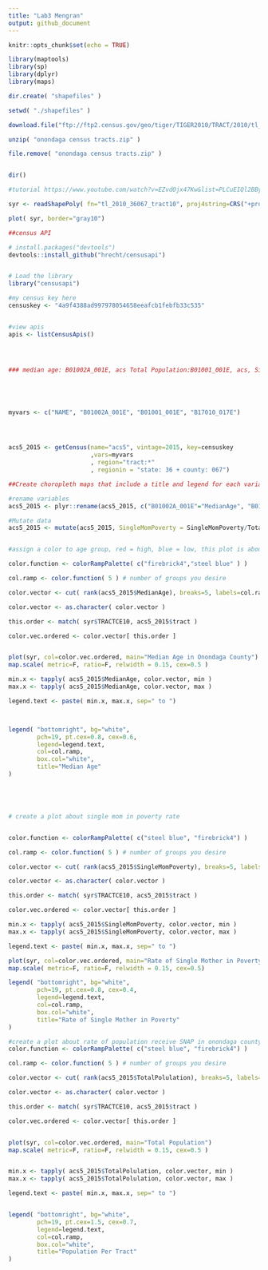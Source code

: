 ```yaml
---
title: "Lab3 Mengran"
output: github_document
---
```


```r
knitr::opts_chunk$set(echo = TRUE)
```



```r
library(maptools)
library(sp)
library(dplyr)
library(maps)

dir.create( "shapefiles" )

setwd( "./shapefiles" )

download.file("ftp://ftp2.census.gov/geo/tiger/TIGER2010/TRACT/2010/tl_2010_36067_tract10.zip", "onondaga census tracts.zip" )

unzip( "onondaga census tracts.zip" )

file.remove( "onondaga census tracts.zip" )


dir()

#tutorial https://www.youtube.com/watch?v=EZvdOjx47Kw&list=PLCuEIQl2BByhnFWu858xy5O0rfVAI94Hw   not the same process though

syr <- readShapePoly( fn="tl_2010_36067_tract10", proj4string=CRS("+proj=longlat +datum=WGS84") )

plot( syr, border="gray10")

```



```r
##census API 

# install.packages("devtools")
devtools::install_github("hrecht/censusapi")


# Load the library
library("censusapi")

#my census key here
censuskey <- "4a9f4388ad997978054658eeafcb1febfb33c535"


#view apis
apis <- listCensusApis()




### median age: B01002A_001E, acs Total Population:B01001_001E, acs, Single Mothers Below Poverty Level	B17010_017E	acs, 





myvars <- c("NAME", "B01002A_001E", "B01001_001E", "B17010_017E")




acs5_2015 <- getCensus(name="acs5", vintage=2015, key=censuskey
                       ,vars=myvars
                       , region="tract:*"
                       , regionin = "state: 36 + county: 067")

```

```r
##Create choropleth maps that include a title and legend for each variable

#rename variables
acs5_2015 <- plyr::rename(acs5_2015, c("B01002A_001E"="MedianAge", "B01001_001E"="TotalPolulation", "B17010_017E"="SingleMomPoverty"))
```



```r

#Mutate data
acs5_2015 <- mutate(acs5_2015, SingleMomPoverty = SingleMomPoverty/TotalPolulation)


#assign a color to age group, red = high, blue = low, this plot is about median age data

color.function <- colorRampPalette( c("firebrick4","steel blue" ) )

col.ramp <- color.function( 5 ) # number of groups you desire

color.vector <- cut( rank(acs5_2015$MedianAge), breaks=5, labels=col.ramp )

color.vector <- as.character( color.vector )

this.order <- match( syr$TRACTCE10, acs5_2015$tract )

color.vec.ordered <- color.vector[ this.order ]


plot(syr, col=color.vec.ordered, main="Median Age in Onondaga County")
map.scale( metric=F, ratio=F, relwidth = 0.15, cex=0.5 )

min.x <- tapply( acs5_2015$MedianAge, color.vector, min )
max.x <- tapply( acs5_2015$MedianAge, color.vector, max )

legend.text <- paste( min.x, max.x, sep=" to ")



legend( "bottomright", bg="white",
        pch=19, pt.cex=0.8, cex=0.6,
        legend=legend.text, 
        col=col.ramp, 
        box.col="white",
        title="Median Age" 
)






```




```r
# create a plot about single mom in poverty rate


color.function <- colorRampPalette( c("steel blue", "firebrick4") )

col.ramp <- color.function( 5 ) # number of groups you desire

color.vector <- cut( rank(acs5_2015$SingleMomPoverty), breaks=5, labels=col.ramp )

color.vector <- as.character( color.vector )

this.order <- match( syr$TRACTCE10, acs5_2015$tract )

color.vec.ordered <- color.vector[ this.order ]

min.x <- tapply( acs5_2015$SingleMomPoverty, color.vector, min )
max.x <- tapply( acs5_2015$SingleMomPoverty, color.vector, max )

legend.text <- paste( min.x, max.x, sep=" to ")

plot(syr, col=color.vec.ordered, main="Rate of Single Mother in Poverty")
map.scale( metric=F, ratio=F, relwidth = 0.15, cex=0.5)

legend( "bottomright", bg="white",
        pch=19, pt.cex=0.8, cex=0.4,
        legend=legend.text, 
        col=col.ramp, 
        box.col="white",
        title="Rate of Single Mother in Poverty" 
)

```




```r
#create a plot about rate of population receive SNAP in onondaga county
color.function <- colorRampPalette( c("steel blue", "firebrick4") )

col.ramp <- color.function( 5 ) # number of groups you desire

color.vector <- cut( rank(acs5_2015$TotalPolulation), breaks=5, labels=col.ramp )

color.vector <- as.character( color.vector )

this.order <- match( syr$TRACTCE10, acs5_2015$tract )

color.vec.ordered <- color.vector[ this.order ]


plot(syr, col=color.vec.ordered, main="Total Population")
map.scale( metric=F, ratio=F, relwidth = 0.15, cex=0.5 )


min.x <- tapply( acs5_2015$TotalPolulation, color.vector, min )
max.x <- tapply( acs5_2015$TotalPolulation, color.vector, max )

legend.text <- paste( min.x, max.x, sep=" to ")


legend( "bottomright", bg="white",
        pch=19, pt.cex=1.5, cex=0.7,
        legend=legend.text, 
        col=col.ramp, 
        box.col="white",
        title="Population Per Tract" 
)

```

```r

```


